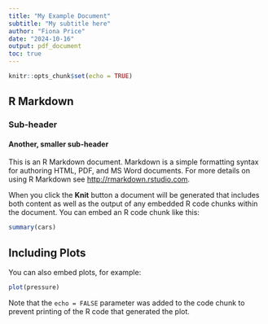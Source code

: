 ```yaml
---
title: "My Example Document"
subtitle: "My subtitle here"
author: "Fiona Price"
date: "2024-10-16"
output: pdf_document
toc: true
---
```


```r
knitr::opts_chunk$set(echo = TRUE)
```

## R Markdown
### Sub-header
#### Another, smaller sub-header

This is an R Markdown document. Markdown is a simple formatting syntax for authoring HTML, PDF, and MS Word documents. For more details on using R Markdown see <http://rmarkdown.rstudio.com>.

When you click the **Knit** button a document will be generated that includes both content as well as the output of any embedded R code chunks within the document. You can embed an R code chunk like this:

```r
summary(cars)
```

## Including Plots

You can also embed plots, for example:

```r
plot(pressure)
```

Note that the `echo = FALSE` parameter was added to the code chunk to prevent printing of the R code that generated the plot.
